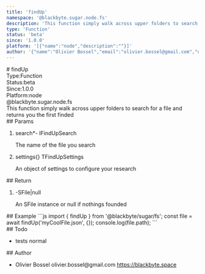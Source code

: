 ```yaml
---
title: 'findUp'
namespace: '@blackbyte.sugar.node.fs'
description: 'This function simply walk across upper folders to search for a file and returns you the first finded'
type: 'Function'
status: 'beta'
since: '1.0.0'
platform: '[{"name":"node","description":""}]'
author: '{"name":"Olivier Bossel","email":"olivier.bossel@gmail.com","url":"https://blackbyte.space"}'
---
```

<div class="docmap -mdx">
# findUp
<div class="docmap_metas">
<div class="docmap_type"><span class="docmap_type-label">Type:</span><span class="docmap_type-value">Function</span></div>
<div class="docmap_status"><span class="docmap_status-label">Status:</span><span class="docmap_status-value -beta">beta</span></div>
<div class="docmap_since"><span class="docmap_since-label">Since:</span><span class="docmap_since-value">1.0.0</span></div>
<div class="docmap_platform"><span class="docmap_platform-label">Platform:</span><span class="docmap_platform-value -node">node</span></div>
</div>
<div class="docmap_namespace">@blackbyte.sugar.node.fs</div>
<div class="docmap_description typo-lead typo-format">
This function simply walk across upper folders to search for a file
and returns you the first finded
</div>
<div class="docmap_params">
## Params
<ol class="docmap_list">
<li class="docmap_item">
<span class="docmap_name">search<span class="docmap_required">*</span></span><span class="docmap_default">-</span> <span class="docmap_type">IFindUpSearch</span>
<p class="docmap_description">The name of the file you search</p>
</li>
<li class="docmap_item">
<span class="docmap_name">settings</span><span class="docmap_default">&lcub;&rcub;</span> <span class="docmap_type">TFindUpSettings</span>
<p class="docmap_description">An object of settings to configure your research</p>
</li>
</ol>
</div>
<div class="docmap_return">
## Return
<ol class="docmap_list">
<li class="docmap_item">
<span class="docmap_default">-</span><span class="docmap_type">SFile&vert;null</span>
<p class="docmap_description">An SFile instance or null if nothings founded</p>
</li>
</ol>
</div>
<div class="docmap_examples">
## Example
<s-code language="js" header>
```js
import { findUp } from '@blackbyte/sugar/fs';
const file = await findUp('myCoolFile.json', {});
console.log(file.path);
```
</s-code>
</div>
<div class="docmap_todo">
## Todo
<ul class="docmap_list">
<li class="docmap_item">
<span class="docmap_description">tests</span>
<span class="docmap_priority -normal">normal</span>
</li>
</ul>
</div>
<div class="docmap_author">
## Author
<ul class="docmap_list">
<li class="docmap_item">
<span class="docmap_name">Olivier Bossel</span>
<span class="docmap_email">olivier.bossel@gmail.com</span>
<a href="https://blackbyte.space" target="_blank" class="docmap_url">https://blackbyte.space</a>
</li>
</ul>
</div>
</div>